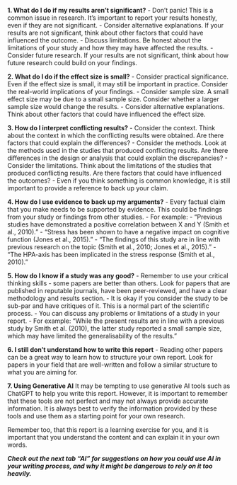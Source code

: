 **1. What do I do if my results aren't significant?**
- Don't panic! This is a common issue in research. It's important to report your results honestly, even if they are not significant.
- Consider alternative explanations. If your results are not significant, think about other factors that could have influenced the outcome.
- Discuss limitations. Be honest about the limitations of your study and how they may have affected the results.
- Consider future research. If your results are not significant, think about how future research could build on your findings.

**2. What do I do if the effect size is small?**
- Consider practical significance. Even if the effect size is small, it may still be important in practice. Consider the real-world implications of your findings.
- Consider sample size. A small effect size may be due to a small sample size. Consider whether a larger sample size would change the results.
- Consider alternative explanations. Think about other factors that could have influenced the effect size.

**3. How do I interpret conflicting results?**
- Consider the context. Think about the context in which the conflicting results were obtained. Are there factors that could explain the differences?
- Consider the methods. Look at the methods used in the studies that produced conflicting results. Are there differences in the design or analysis that could explain the discrepancies?
- Consider the limitations. Think about the limitations of the studies that produced conflicting results. Are there factors that could have influenced the outcomes?
- Even if you think something is common knowledge, it is still important to provide a reference to back up your claim.

**4. How do I use evidence to back up my arguments?**
- Every factual claim that you make needs to be supported by evidence. This could be findings from your study or findings from other studies.
- For example:
- "Previous studies have demonstrated a positive correlation between X and Y (Smith et al., 2010)."
- "Stress has been shown to have a negative impact on cognitive function (Jones et al., 2015)."
- "The findings of this study are in line with previous research on the topic (Smith et al., 2010; Jones et al., 2015)."
- "The HPA-axis has been implicated in the stress response (Smith et al., 2010)."



**5. How do I know if a study was any good?**
- Remember to use your critical thinking skills - some papers are better than others. Look for papers that are published in reputable journals, have been peer-reviewed, and have a clear methodology and results section.
- It is okay if you consider the study to be sub-par and have critiques of it. This is a normal part of the scientific process.
- You can discuss any problems or limitations of a study in your report.
    - For example: "While the present results are in line with a previous study by Smith et al. (2010), the latter study reported a small sample size, which may have limited the generalisability of the results."

**6. I still don't understand how to write this report**
- Reading other papers can be a great way to learn how to structure your own report. Look for papers in your field that are well-written and follow a similar structure to what you are aiming for.

**7. Using Generative AI**
It may be tempting to use generative AI tools such as ChatGPT to help you write this report.
However, it is important to remember that these tools are not perfect and may not always provide accurate information.
It is always best to verify the information provided by these tools and use them as a starting point for your own research.

Remember too, that this report is a learning exercise for you, and it is important that you understand the content and can explain it in your own words.

***Check out the next tab "AI" for suggestions on how you could use AI in your writing process, and why it might be dangerous to rely on it too heavily.***